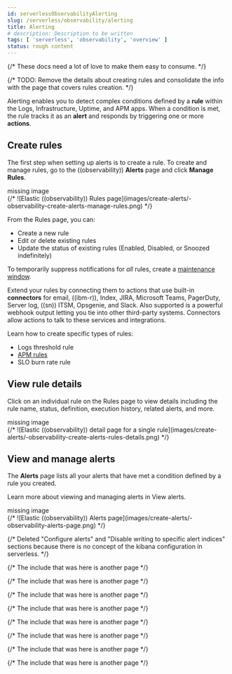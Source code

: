 ```yaml
---
id: serverlessObservabilityAlerting
slug: /serverless/observability/alerting
title: Alerting
# description: Description to be written
tags: [ 'serverless', 'observability', 'overview' ]
status: rough content
---
```



<RoughContent />

<div id="create-alerts"></div>

{/* These docs need a lot of love to make them easy to consume. */}

{/* TODO: Remove the details about creating rules and consolidate the info with the page that covers rules creation. */}

Alerting enables you to detect complex conditions defined by a **rule**
within the Logs, Infrastructure, Uptime, and APM apps. When a condition is met, the rule
tracks it as an **alert** and responds by triggering one or more **actions**.

<div id="create-alerts-rules"></div>

## Create rules

The first step when setting up alerts is to create a rule.
To create and manage rules,
go to the ((observability)) **Alerts** page and click **Manage Rules**.

<div style={{ backgroundColor: "#F1F4FA", width: "100%", height: "250px", textAlign: "center", paddingTop: "110px", marginBottom: "20px" }}><DocIcon type="image" title="missing image"/> missing image</div>
{/* ![Elastic ((observability)) Rules page](images/create-alerts/-observability-create-alerts-manage-rules.png) */}

From the Rules page, you can:

* Create a new rule
* Edit or delete existing rules
* Update the status of existing rules (Enabled, Disabled, or Snoozed indefinitely)

<DocBadge template="technical preview" />  To temporarily suppress notifications for _all_ rules, create a [maintenance window](((kibana-ref))/maintenance-windows.html).

Extend your rules by connecting them to actions that use built-in **connectors** for email,
((ibm-r)), Index, JIRA, Microsoft Teams, PagerDuty, Server log, ((sn)) ITSM, Opsgenie, and Slack.
Also supported is a powerful webhook output letting you tie into other third-party systems.
Connectors allow actions to talk to these services and integrations.

Learn how to create specific types of rules:

* <DocLink id="serverlessObservabilityCreateLogThresholdRule">Logs threshold rule</DocLink>
* [APM rules](((kibana-ref))/apm-alerts.html)
* <DocLink id="serverlessObservabilityCreateAnSloBurnRateAlertRule">SLO burn rate rule</DocLink>

<div id="create-alerts-rules-details"></div>

## View rule details

Click on an individual rule on the Rules page to view details including the rule name, status, definition,
execution history, related alerts, and more.

<div style={{ backgroundColor: "#F1F4FA", width: "100%", height: "250px", textAlign: "center", paddingTop: "110px", marginBottom: "20px" }}><DocIcon type="image" title="missing image"/> missing image</div>
{/* ![Elastic ((observability)) detail page for a single rule](images/create-alerts/-observability-create-alerts-rules-details.png) */}

<div id="create-alerts-alert"></div>

## View and manage alerts

The **Alerts** page lists all your alerts that have met a condition defined by a rule you created.

Learn more about viewing and managing alerts in <DocLink id="serverlessObservabilityViewAlerts">View alerts</DocLink>.

<div style={{ backgroundColor: "#F1F4FA", width: "100%", height: "250px", textAlign: "center", paddingTop: "110px", marginBottom: "20px" }}><DocIcon type="image" title="missing image"/> missing image</div>
{/* ![Elastic ((observability)) Alerts page](images/create-alerts/-observability-alerts-page.png) */}

{/* Deleted "Configure alerts" and "Disable writing to specific alert indices" sections because there is no concept of the kibana configuration in serverless. */}

{/* The include that was here is another page */}

{/* The include that was here is another page */}

{/* The include that was here is another page */}

{/* The include that was here is another page */}

{/* The include that was here is another page */}

{/* The include that was here is another page */}

{/* The include that was here is another page */}

{/* The include that was here is another page */}
